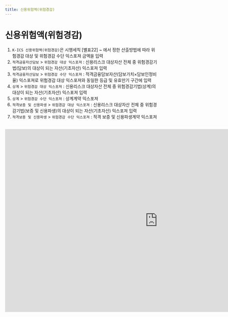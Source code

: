```yaml
---
title: 신용위험액(위험경감)
---
```

# 신용위험액(위험경감)

<Accordion multiple activeIndex={[]}>
<AccordionTab header="[작성 요령]">

 1. `K-ICS 신용위험액(위험경감)`은 시행세칙 [별표22] <OverlayDemo id ="510"/> ~ <OverlayDemo id ="530"/>에서 정한 산출방법에 따라 위험경감 대상 및 위험경감 수단 익스포져 금액을 입력
 2. `적격금융자산담보` \> `위험경감 대상 익스포져` : 신용리스크 대상자산 전체 중 위험경감기법(담보)의 대상이 되는 자산(기초자산) 익스포져 입력
 3. `적격금융자산담보` \> `위험경감 수단 익스포져` : 적격금융담보자산(담보가치×담보인정비율) 익스포져로 위험경감 대상 익스포져와 동일한 등급 및 유효만기 구간에 입력
 4. `상계` \> `위험경감 대상 익스포져` : 신용리스크 대상자산 전체 중 위험경감기법(상계)의 대상이 되는 자산(기초자산) 익스포져 입력
 5. `상계` \> `위험경감 수단 익스포져` : 상계계약 익스포져
 6. `적격보증 및 신용파생` \> `위험경감 대상 익스포져` : 신용리스크 대상자산 전체 중 위험경감기법(보증 및 신용파생)의 대상이 되는 자산(기초자산) 익스포져 입력
 7. `적격보증 및 신용파생` \> `위험경감 수단 익스포져` : 적격 보증 및 신용파생계약 익스포져

</AccordionTab>
</Accordion>

<br/>

<iframe width="1000" height="600" frameBorder="0" scrolling="no"
src="https://onedrive.live.com/embed?resid=AB5F66CE0CF8D024%2116554&authkey=%21ACzRWZavyE-79hc&em=2
&AllowTyping=True
&wdAllowInteractivity=False&ActiveCell='6-3'!F10&Item='6-3'!A7:AM391
&wdHideGridlines=True
&wdDownloadButton=False
&waccluster=PSG3">
</iframe>
